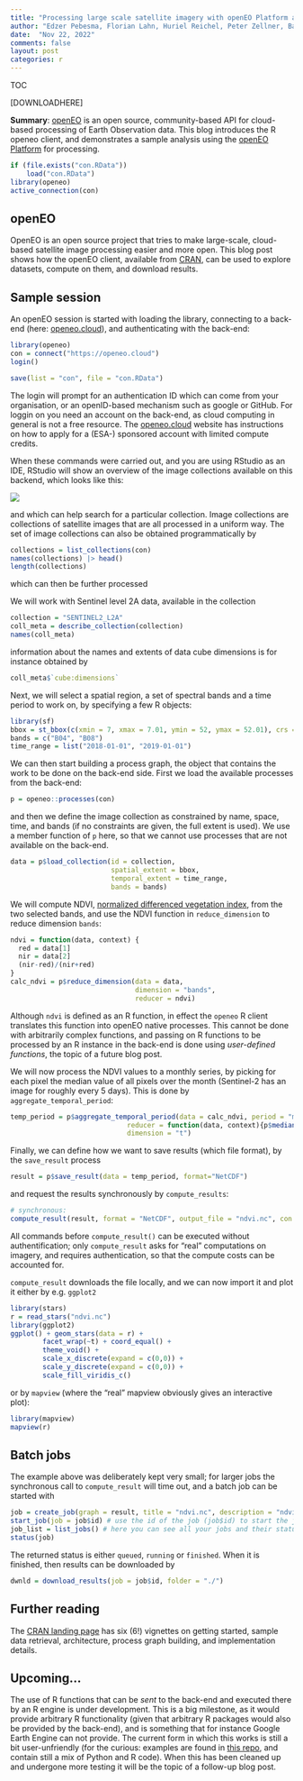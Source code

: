 ```yaml
---
title: "Processing large scale satellite imagery with openEO Platform and R"
author: "Edzer Pebesma, Florian Lahn, Huriel Reichel, Peter Zellner, Basil Tufail, Matthias Mohr"
date:  "Nov 22, 2022"
comments: false
layout: post
categories: r
---
```


TOC

[DOWNLOADHERE]

**Summary**:
[openEO](https://openeo.org) is an open source, community-based
API for cloud-based processing of Earth Observation data. This blog
introduces the R openeo client, and demonstrates a sample analysis
using the [openEO Platform](https://openeo.cloud) for processing.

```r
if (file.exists("con.RData"))
	load("con.RData")
library(openeo)
active_connection(con)
```

## openEO 
OpenEO is an open source project that tries to make large-scale,
cloud-based satellite image processing easier and more open.
This blog post shows how the openEO client, available from
[CRAN](https://cran.r-project.org/package=openeo), can be used
to explore datasets, compute on them, and download results.

## Sample session

An openEO session is started with loading the library, connecting
to a back-end (here: [openeo.cloud](https://openeo.cloud)), and
authenticating with the back-end:
```r
library(openeo)
con = connect("https://openeo.cloud")
login()
```
```r
save(list = "con", file = "con.RData")
```

The login will prompt for an authentication ID which can come from
your organisation, or an openID-based mechanism such as google or
GitHub. For loggin on you need an account on the back-end, as cloud
computing in general is not a free resource. The
[openeo.cloud](https://openeo.cloud) website has instructions on
how to apply for a (ESA-) sponsored account with limited compute
credits. 

When these commands were carried out, and you are using RStudio
as an IDE, RStudio will show an overview of the image collections
available on this backend, which looks like this:

![](/images/collections.png)

and which can help search for a particular collection. Image collections
are collections of satellite images that are all processed in a uniform
way.  The set of image collections can also be obtained programmatically
by

```r
collections = list_collections(con)
names(collections) |> head()
length(collections)
```
which can then be further processed

We will work with Sentinel level 2A data, available in the collection
```r
collection = "SENTINEL2_L2A"
coll_meta = describe_collection(collection)
names(coll_meta)
```
information about the names and extents of data cube dimensions is for instance obtained by
```r
coll_meta$`cube:dimensions`
```

Next, we will select a spatial region, a set of spectral bands and
a time period to work on, by specifying a few R objects:
```r
library(sf)
bbox = st_bbox(c(xmin = 7, xmax = 7.01, ymin = 52, ymax = 52.01), crs = 'EPSG:4326')
bands = c("B04", "B08")
time_range = list("2018-01-01", "2019-01-01")
```
We can then start building a process graph, the object that contains the work to be done on the back-end side. First we load the available processes from the back-end:
```r
p = openeo::processes(con)
```
and then we define the image collection as constrained by name, space, time, and bands (if no constraints are given, the full extent is used). We use a member function of `p` here, so that we cannot use processes that are not available on the back-end.
```r
data = p$load_collection(id = collection, 
                         spatial_extent = bbox,
                         temporal_extent = time_range, 
                         bands = bands) 
```

We will compute NDVI, [normalized differenced vegetation index](https://en.wikipedia.org/wiki/Normalized_difference_vegetation_index), from the two selected bands, and use the NDVI function in `reduce_dimension` to reduce dimension `bands`:
```r
ndvi = function(data, context) {
  red = data[1]
  nir = data[2]
  (nir-red)/(nir+red)
}
calc_ndvi = p$reduce_dimension(data = data,
                               dimension = "bands",
                               reducer = ndvi)
```
Although `ndvi` is defined as an R function, in effect the `openeo` R client translates this function into openEO native processes. This cannot be done with arbitrarily complex functions, and passing on R functions to be processed by an R instance in the back-end is done using _user-defined functions_, the topic of a future blog post.

We will now process the NDVI values to a monthly series, by picking for each pixel the median value of all pixels over the month (Sentinel-2 has an image for roughly every 5 days). This is done by `aggregate_temporal_period`:
```r
temp_period = p$aggregate_temporal_period(data = calc_ndvi, period = "month",
                             reducer = function(data, context){p$median(data)}, 
                             dimension = "t")

```

Finally, we can define how we want to save results (which file format), by the `save_result` process
```r
result = p$save_result(data = temp_period, format="NetCDF")
```
and request the results synchronously by `compute_results`:

```r
# synchronous:
compute_result(result, format = "NetCDF", output_file = "ndvi.nc", con = con)
```
All commands before `compute_result()` can be executed without authentification; only `compute_result` asks for "real" computations on imagery, and requires authentication, so that the compute costs can be accounted for. 

`compute_result` downloads the file locally, and we can now import it and plot it
either by e.g. `ggplot2`
```r
library(stars)
r = read_stars("ndvi.nc")
library(ggplot2)
ggplot() + geom_stars(data = r) +
        facet_wrap(~t) + coord_equal() +
        theme_void() +
        scale_x_discrete(expand = c(0,0)) +
        scale_y_discrete(expand = c(0,0)) +
        scale_fill_viridis_c()
```

or by `mapview` (where the "real" mapview obviously gives an interactive plot):
```r
library(mapview)
mapview(r)
```

## Batch jobs 

The example above was deliberately kept very small; for larger jobs
the synchronous call to `compute_result` will time out, and a batch job
can be started with
```r
job = create_job(graph = result, title = "ndvi.nc", description = "ndvi 2018")
start_job(job = job$id) # use the id of the job (job$id) to start the job
job_list = list_jobs() # here you can see all your jobs and their status
status(job) 
```
The returned status is either `queued`, `running` or `finished`. When it
is finished, then results can be downloaded by
```r
dwnld = download_results(job = job$id, folder = "./") 
```

## Further reading

The [CRAN landing page](https://cran.r-project.org/package=openeo)
has six (6!) vignettes on getting started, sample data retrieval,
architecture, process graph building, and implementation details.

## Upcoming...

The use of R functions that can be _sent_ to the back-end and
executed there by an R engine is under development. This is a
big milestone, as it would provide arbitrary R functionality
(given that arbitrary R packages would also be provided by the
back-end), and is something that for instance Google Earth Engine
can not provide.  The current form in which this works is still a
bit user-unfriendly (for the curious: examples are found in [this
repo](https://github.com/Open-EO/r4openeo-usecases), and contain
still a mix of Python and R code). When this has been cleaned up and
undergone more testing it will be the topic of a follow-up blog post.
